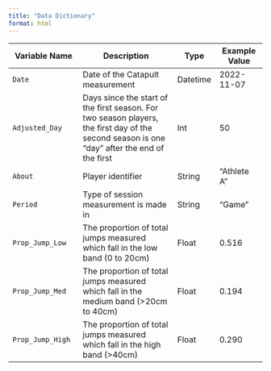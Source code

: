 ```yaml
---
title: "Data Dictionary"
format: html
---
```



| Variable Name         | Description                     | Type     | Example Value  |
|-----------------------|---------------------------------|----------|----------------|
| `Date`                | Date of the Catapult measurement| Datetime |  2022-11-07    |
| `Adjusted_Day`                | Days since the start of the first season. For two season players, the first day of the second season is one "day" after the end of the first| Int |  50    |
| `About`               | Player identifier               | String   | "Athlete A"    |
| `Period`              | Type of session measurement is made in| String   | "Game"    |
| `Prop_Jump_Low`       | The proportion of total jumps measured which fall in the low band (0 to 20cm)            | Float   | 0.516   |
| `Prop_Jump_Med`       | The proportion of total jumps measured which fall in the medium band (>20cm to 40cm) | Float   | 0.194   |
| `Prop_Jump_High`      | The proportion of total jumps measured which fall in the high band (>40cm)                | Float   | 0.290   |